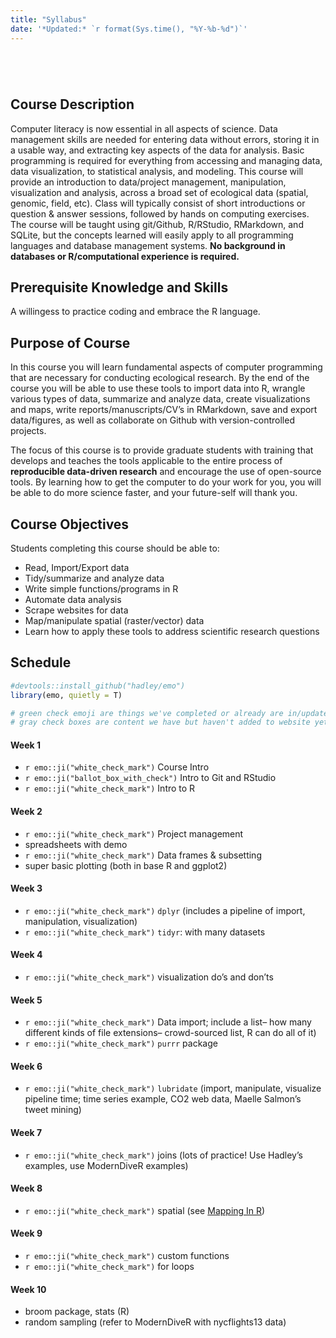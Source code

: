 ```yaml
---
title: "Syllabus"
date: '*Updated:* `r format(Sys.time(), "%Y-%b-%d")`'
---
```


# 

<br>

## Course Description

Computer literacy is now essential in all aspects of science. Data management skills are needed for entering data without errors, storing it in a usable way, and extracting key aspects of the data for analysis. Basic programming is required for everything from accessing and managing data, data visualization, to statistical analysis, and modeling. This course will provide an introduction to data/project management, manipulation, visualization and analysis, across a broad set of ecological data (spatial, genomic, field, etc). Class will typically consist of short introductions or question & answer sessions, followed by hands on computing exercises. The course will be taught using git/Github, R/RStudio, RMarkdown, and SQLite, but the concepts learned will easily apply to all programming languages and database management systems. **No background in databases or R/computational experience is required.**

## Prerequisite Knowledge and Skills

A willingess to practice coding and embrace the R language.

## Purpose of Course

In this course you will learn fundamental aspects of computer programming that are necessary for conducting ecological research. By the end of the course you will be able to use these tools to import data into R, wrangle various types of data, summarize and analyze data, create visualizations and maps, write reports/manuscripts/CV’s in RMarkdown, save and export data/figures, as well as collaborate on Github with version-controlled projects.

The focus of this course is to provide graduate students with training that develops and teaches the tools applicable to the entire process of **reproducible data-driven research** and encourage the use of open-source tools. By learning how to get the computer to do your work for you, you will be able to do more science faster, and your future-self will thank you.

## Course Objectives

Students completing this course should be able to:

 - Read, Import/Export data
 - Tidy/summarize and analyze data
 - Write simple functions/programs in R
 - Automate data analysis
 - Scrape websites for data
 - Map/manipulate spatial (raster/vector) data
 - Learn how to apply these tools to address scientific research questions

## Schedule

<!-- devtools::install_github("hadley/emo") 
http://emoji.muan.co/ to look up emoji

/-->

```r
#devtools::install_github("hadley/emo")
library(emo, quietly = T)

# green check emoji are things we've completed or already are in/updated, 
# gray check boxes are content we have but haven't added to website yet
```

#### Week 1

 - `r emo::ji("white_check_mark")` Course Intro
 - `r emo::ji("ballot_box_with_check")` Intro to Git and RStudio
 - `r emo::ji("white_check_mark")` Intro to R

#### Week 2

 - `r emo::ji("white_check_mark")` Project management
 - spreadsheets with demo
 - `r emo::ji("white_check_mark")` Data frames & subsetting
 - super basic plotting (both in base R and ggplot2)

#### Week 3

 - `r emo::ji("white_check_mark")` `dplyr` (includes a pipeline of import, manipulation, visualization)
 - `r emo::ji("white_check_mark")` `tidyr`: with many datasets

#### Week 4

 - `r emo::ji("white_check_mark")` visualization do's and don'ts

#### Week 5

 - `r emo::ji("white_check_mark")` Data import; include a list-- how many different kinds of file extensions-- crowd-sourced list, R can do all of it)
 - `r emo::ji("white_check_mark")` `purrr` package

#### Week 6

 - `r emo::ji("white_check_mark")` `lubridate` (import, manipulate, visualize pipeline time; time series example, CO2 web data, Maelle Salmon's tweet mining)

#### Week 7

 - `r emo::ji("white_check_mark")` joins (lots of practice! Use Hadley's examples, use ModernDiveR examples)

#### Week 8

 - `r emo::ji("white_check_mark")` spatial (see [Mapping In R](https://ryanpeek.github.io/mapping_in_R/index.html)) 

#### Week 9

 - `r emo::ji("white_check_mark")` custom functions
 - `r emo::ji("white_check_mark")` for loops

#### Week 10

 - broom package, stats (R)
 - random sampling (refer to ModernDiveR with nycflights13 data)
